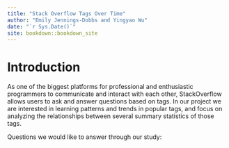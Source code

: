 ```yaml
--- 
title: "Stack Overflow Tags Over Time"
author: "Emily Jennings-Dobbs and Yingyao Wu"
date: "`r Sys.Date()`"
site: bookdown::bookdown_site
---
```


# Introduction

As one of the biggest platforms for professional and enthusiastic programmers to communicate and interact with each other, StackOverflow allows users to ask and answer questions based on tags. In our project we are interested in learning patterns and trends in popular tags, and focus on analyzing the relationships between several summary statistics of those tags.

Questions we would like to answer through our study: